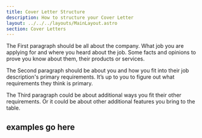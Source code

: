 ```yaml
---
title: Cover Letter Structure
description: How to structure your Cover Letter
layout: ../../../layouts/MainLayout.astro
section: Cover Letters
---
```


The First paragraph should be all about the company. What job you are applying for and where you heard about the job. Some facts and opinions to prove you know about them, their products or services. 

The Second paragraph should be about you and how you fit into their job description's primary requirements. It’s up to you to figure out what requirements they think is primary.

The Third paragraph could be about additional ways you fit their other requirements. Or it could be about other additional features you bring to the table.

## examples go here
